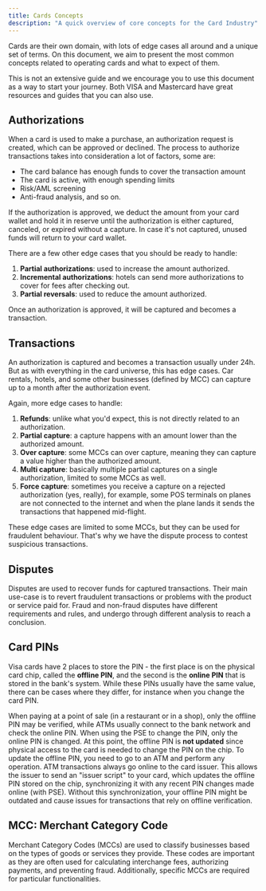 ```yaml
---
title: Cards Concepts
description: "A quick overview of core concepts for the Card Industry"
---
```


Cards are their own domain, with lots of edge cases all around and a unique set of terms.
On this document, we aim to present the most common concepts related to operating cards
and what to expect of them.

This is not an extensive guide and we encourage you to use this document as a way to start
your journey. Both VISA and Mastercard have great resources and guides that you can also use.

## Authorizations

When a card is used to make a purchase, an authorization request is created, which can be approved or declined.
The process to authorize transactions takes into consideration a lot of factors, some are:

- The card balance has enough funds to cover the transaction amount
- The card is active, with enough spending limits
- Risk/AML screening
- Anti-fraud analysis, and so on.

If the authorization is approved, we deduct the amount from your card wallet and hold it in reserve until
the authorization is either captured, canceled, or expired without a capture.
In case it's not captured, unused funds will return to your card wallet.

There are a few other edge cases that you should be ready to handle:

1. **Partial authorizations**: used to increase the amount authorized.
2. **Incremental authorizations**: hotels can send more authorizations to cover for fees after checking out.
3. **Partial reversals**: used to reduce the amount authorized.

Once an authorization is approved, it will be captured and becomes a transaction.

## Transactions

An authorization is captured and becomes a transaction usually under 24h.
But as with everything in the card universe, this has edge cases.
Car rentals, hotels, and some other businesses (defined by MCC) can capture up to a month
after the authorization event.

Again, more edge cases to handle:

1. **Refunds**: unlike what you'd expect, this is not directly related to an authorization.
2. **Partial capture**: a capture happens with an amount lower than the authorized amount.
3. **Over capture**: some MCCs can over capture, meaning they can capture a value higher than the authorized amount.
4. **Multi capture**: basically multiple partial captures on a single authorization, limited to some MCCs as well.
5. **Force capture**: sometimes you receive a capture on a rejected authorization (yes, really), for example, some POS terminals on planes are not connected to the internet and when the plane lands it sends the transactions that happened mid-flight.

These edge cases are limited to some MCCs, but they can be used for fraudulent behaviour.
That's why we have the dispute process to contest suspicious transactions.

## Disputes

Disputes are used to recover funds for captured transactions. Their main use-case is to revert fraudulent transactions
or problems with the product or service paid for. Fraud and non-fraud disputes have different requirements and rules,
and undergo through different analysis to reach a conclusion.

## Card PINs

Visa cards have 2 places to store the PIN - the first place is on the physical card chip, called the **offline PIN**, and the second is the **online PIN** that is stored in the bank's system. While these PINs usually have the same value, there can be cases where they differ, for instance when you change the card PIN.

When paying at a point of sale (in a restaurant or in a shop), only the offline PIN may be verified, while ATMs usually connect to the bank network and check the online PIN. When using the PSE to change the PIN, only the online PIN is changed. At this point, the offline PIN is **not updated** since physical access to the card is needed to change the PIN on the chip. To update the offline PIN, you need to go to an ATM and perform any operation. ATM transactions always go online to the card issuer. This allows the issuer to send an "issuer script" to your card, which updates the offline PIN stored on the chip, synchronizing it with any recent PIN changes made online (with PSE). Without this synchronization, your offline PIN might be outdated and cause issues for transactions that rely on offline verification.

## MCC: Merchant Category Code

Merchant Category Codes (MCCs) are used to classify businesses based on the types of goods or services they provide.
These codes are important as they are often used for calculating interchange fees, authorizing payments, and preventing fraud.
Additionally, specific MCCs are required for particular functionalities.

